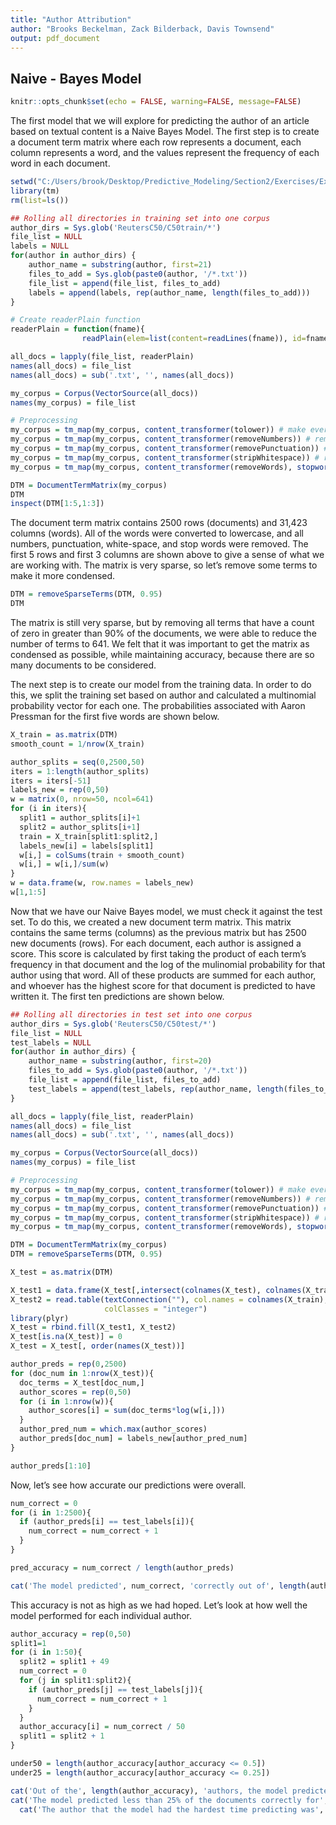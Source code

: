 ---
title: "Author Attribution"
author: "Brooks Beckelman, Zack Bilderback, Davis Townsend"
output: pdf_document
---

## Naive - Bayes Model

```{r setup, include=FALSE}
knitr::opts_chunk$set(echo = FALSE, warning=FALSE, message=FALSE)
```

The first model that we will explore for predicting the author of an article based on textual content is a Naive Bayes Model. The first step is to create a document term matrix where each row represents a document, each column represents a word, and the values represent the frequency of each word in each document.

```{r}
setwd("C:/Users/brook/Desktop/Predictive_Modeling/Section2/Exercises/Exercises 2")
library(tm)
rm(list=ls())

## Rolling all directories in training set into one corpus
author_dirs = Sys.glob('ReutersC50/C50train/*')
file_list = NULL
labels = NULL
for(author in author_dirs) {
	author_name = substring(author, first=21)
	files_to_add = Sys.glob(paste0(author, '/*.txt'))
	file_list = append(file_list, files_to_add)
	labels = append(labels, rep(author_name, length(files_to_add)))
}

# Create readerPlain function
readerPlain = function(fname){
				readPlain(elem=list(content=readLines(fname)), id=fname, language='en') }

all_docs = lapply(file_list, readerPlain) 
names(all_docs) = file_list
names(all_docs) = sub('.txt', '', names(all_docs))

my_corpus = Corpus(VectorSource(all_docs))
names(my_corpus) = file_list

# Preprocessing
my_corpus = tm_map(my_corpus, content_transformer(tolower)) # make everything lowercase
my_corpus = tm_map(my_corpus, content_transformer(removeNumbers)) # remove numbers
my_corpus = tm_map(my_corpus, content_transformer(removePunctuation)) # remove punctuation
my_corpus = tm_map(my_corpus, content_transformer(stripWhitespace)) # remove excess white-space
my_corpus = tm_map(my_corpus, content_transformer(removeWords), stopwords("SMART")) # remove stop words

DTM = DocumentTermMatrix(my_corpus)
DTM
inspect(DTM[1:5,1:3])
```

The document term matrix contains 2500 rows (documents) and 31,423 columns (words). All of the words were converted to lowercase, and all numbers, punctuation, white-space, and stop words were removed. The first 5 rows and first 3 columns are shown above to give a sense of what we are working with. The matrix is very sparse, so let's remove some terms to make it more condensed. 

```{r}
DTM = removeSparseTerms(DTM, 0.95)
DTM
```

The matrix is still very sparse, but by removing all terms that have a count of zero in greater than 90% of the documents, we were able to reduce the number of terms to 641. We felt that it was important to get the matrix as condensed as possible, while maintaining accuracy, because there are so many documents to be considered.

The next step is to create our model from the training data. In order to do this, we split the training set based on author and calculated a multinomial probability vector for each one. The probabilities associated with Aaron Pressman for the first five words are shown below.

```{r}
X_train = as.matrix(DTM)
smooth_count = 1/nrow(X_train)

author_splits = seq(0,2500,50)
iters = 1:length(author_splits)
iters = iters[-51]
labels_new = rep(0,50)
w = matrix(0, nrow=50, ncol=641)
for (i in iters){
  split1 = author_splits[i]+1
  split2 = author_splits[i+1]
  train = X_train[split1:split2,]
  labels_new[i] = labels[split1]
  w[i,] = colSums(train + smooth_count)
  w[i,] = w[i,]/sum(w)
}
w = data.frame(w, row.names = labels_new)
w[1,1:5]
```

Now that we have our Naive Bayes model, we must check it against the test set. To do this, we created a new document term matrix. This matrix contains the same terms (columns) as the previous matrix but has 2500 new documents (rows). For each document, each author is assigned a score. This score is calculated by first taking the product of each term's frequency in that document and the log of the mulinomial probability for that author using that word. All of these products are summed for each author, and whoever has the highest score for that document is predicted to have written it. The first ten predictions are shown below.

```{r}
## Rolling all directories in test set into one corpus
author_dirs = Sys.glob('ReutersC50/C50test/*')
file_list = NULL
test_labels = NULL
for(author in author_dirs) {
	author_name = substring(author, first=20)
	files_to_add = Sys.glob(paste0(author, '/*.txt'))
	file_list = append(file_list, files_to_add)
	test_labels = append(test_labels, rep(author_name, length(files_to_add)))
}

all_docs = lapply(file_list, readerPlain) 
names(all_docs) = file_list
names(all_docs) = sub('.txt', '', names(all_docs))

my_corpus = Corpus(VectorSource(all_docs))
names(my_corpus) = file_list

# Preprocessing
my_corpus = tm_map(my_corpus, content_transformer(tolower)) # make everything lowercase
my_corpus = tm_map(my_corpus, content_transformer(removeNumbers)) # remove numbers
my_corpus = tm_map(my_corpus, content_transformer(removePunctuation)) # remove punctuation
my_corpus = tm_map(my_corpus, content_transformer(stripWhitespace)) # remove excess white-space
my_corpus = tm_map(my_corpus, content_transformer(removeWords), stopwords("SMART")) # remove stop words

DTM = DocumentTermMatrix(my_corpus)
DTM = removeSparseTerms(DTM, 0.95)

X_test = as.matrix(DTM)

X_test1 = data.frame(X_test[,intersect(colnames(X_test), colnames(X_train))])
X_test2 = read.table(textConnection(""), col.names = colnames(X_train),
                     colClasses = "integer")
library(plyr)
X_test = rbind.fill(X_test1, X_test2)
X_test[is.na(X_test)] = 0
X_test = X_test[, order(names(X_test))]
```

```{r}
author_preds = rep(0,2500)
for (doc_num in 1:nrow(X_test)){
  doc_terms = X_test[doc_num,]
  author_scores = rep(0,50)
  for (i in 1:nrow(w)){
    author_scores[i] = sum(doc_terms*log(w[i,]))
  }
  author_pred_num = which.max(author_scores)
  author_preds[doc_num] = labels_new[author_pred_num]
}

author_preds[1:10]
```

Now, let's see how accurate our predictions were overall. 

```{r}
num_correct = 0
for (i in 1:2500){
  if (author_preds[i] == test_labels[i]){
    num_correct = num_correct + 1
  }
}

pred_accuracy = num_correct / length(author_preds)

cat('The model predicted', num_correct, 'correctly out of', length(author_preds), 'for an accuracy of', pred_accuracy)
```

This accuracy is not as high as we had hoped. Let's look at how well the model performed for each individual author. 

```{r}
author_accuracy = rep(0,50)
split1=1
for (i in 1:50){
  split2 = split1 + 49
  num_correct = 0
  for (j in split1:split2){
    if (author_preds[j] == test_labels[j]){
      num_correct = num_correct + 1
    }
  }
  author_accuracy[i] = num_correct / 50
  split1 = split2 + 1
}

under50 = length(author_accuracy[author_accuracy <= 0.5])
under25 = length(author_accuracy[author_accuracy <= 0.25])

cat('Out of the', length(author_accuracy), 'authors, the model predicted less than half of the documents correctly for', under50, 'authors.') 
cat('The model predicted less than 25% of the documents correctly for', under25, 'authors.') 
  cat('The author that the model had the hardest time predicting was', labels_new[which.min(author_accuracy)], 'with an accuracy of', min(author_accuracy))
```
